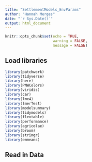 ```yaml
---
title: "SettlementModels_EnvParams"
author: "Hannah Merges"
date: "`r Sys.Date()`"
output: html_document
---
```


```r
knitr::opts_chunk$set(echo = TRUE, 
                      warning = FALSE, 
                      message = FALSE)
```

## Load libraries 
```r
library(patchwork)
library(tidyverse)
library(here)
library(PNWColors)
library(viridis)
library(car)
library(lme4)
library(lmerTest)
library(modelsummary)
library(tidymodels)
library(flextable)
library(performance)
library(agricolae)
library(broom)
library(stringr)
library(emmeans)

```

## Read in Data 
```r

```


